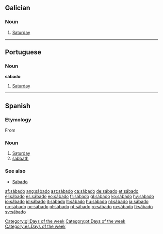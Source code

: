 ==Galician==
{{wikipedia|lang=gl}}

===Noun===
{{infl|gl|noun|g=m}}

# [[Saturday]]

[[Category:gl:Days of the week]]

----

==Portuguese==

===Noun===
'''sábado'''

# [[Saturday]]

[[Category:pt:Days of the week]]

----

==Spanish==

===Etymology===
From {{etyl|la|es}} {{term|sabbatum|sabbătum|lang=la}}

===Noun===
{{es-noun-m|pl=sábados}}

# [[Saturday]]
# [[sabbath]]

===See also===
* [[Sabado]]

[[Category:es:Days of the week]]

[[af:sábado]]
[[ang:sábado]]
[[ast:sábado]]
[[ca:sábado]]
[[de:sábado]]
[[et:sábado]]
[[el:sábado]]
[[es:sábado]]
[[eo:sábado]]
[[fr:sábado]]
[[gl:sábado]]
[[ko:sábado]]
[[hy:sábado]]
[[io:sábado]]
[[id:sábado]]
[[it:sábado]]
[[lt:sábado]]
[[hu:sábado]]
[[nl:sábado]]
[[ja:sábado]]
[[no:sábado]]
[[oc:sábado]]
[[pl:sábado]]
[[pt:sábado]]
[[ro:sábado]]
[[ru:sábado]]
[[fi:sábado]]
[[sv:sábado]]